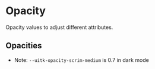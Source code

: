 
<Meta title="Documentation/Styles and Theming/Foundations/Opacity" />

# Opacity

Opacity values to adjust different attributes.

## Opacities

<Canvas>
  <Story name="Basis">
    <DocGrid>
      <NumberBlock number="0.4" cssVariable="--uitk-opacity-background" />
      <NumberBlock number="0.4" cssVariable="--uitk-opacity-border" />
      <NumberBlock number="0.2" cssVariable="--uitk-opacity-border-readonly" />
      <NumberBlock number="0.4" cssVariable="--uitk-opacity-foreground" />
      <NumberBlock number="0.8" cssVariable="--uitk-opacity-scrim-medium" />
      <NumberBlock number="0.8" cssVariable="--uitk-opacity-scrim-low" />
    </DocGrid>
  </Story>
</Canvas>

- Note: `--uitk-opacity-scrim-medium` is 0.7 in dark mode
